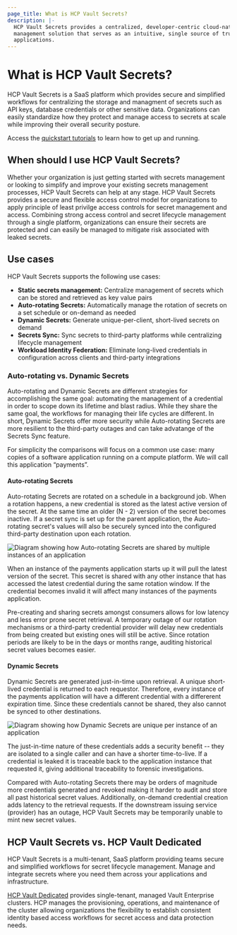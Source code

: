 ```yaml
---
page_title: What is HCP Vault Secrets?
description: |-
  HCP Vault Secrets provides a centralized, developer-centric cloud-native secrets
  management solution that serves as an intuitive, single source of truth for your
  applications.
---
```


# What is HCP Vault Secrets?

HCP Vault Secrets is a SaaS platform which provides secure and simplified workflows
for centralizing the storage and managment of secrets such as API keys, database credentials
or other sensitive data. Organizations can easily standardize how they protect and manage access to secrets
at scale while improving their overall security posture.

Access the [quickstart tutorials](/hcp/tutorials/get-started-hcp-vault-secrets) to learn how to get up and running.

<HCPCallout product="vault-secrets" />

## When should I use HCP Vault Secrets?

Whether your organization is just getting started with secrets management or looking to simplify and improve your existing secrets management processes,
HCP Vault Secrets can help at any stage. HCP Vault Secrets provides a secure and flexible access control model for organizations to apply
principle of least privilge access controls for secret management and access. Combining strong access control and secret lifecycle management
through a single platform, organizations can ensure their secrets are protected and can easily be managed to mitigate risk associated with leaked secrets.

## Use cases

HCP Vault Secrets supports the following use cases:

- **Static secrets management:** Centralize management of secrets which can be stored and retrieved as key value pairs
- **Auto-rotating Secrets:** Automatically manage the rotation of secrets on a set schedule or on-demand as needed
- **Dynamic Secrets:** Generate unique-per-client, short-lived secrets on demand
- **Secrets Sync:** Sync secrets to third-party platforms while centralizing lifecycle management
- **Workload Identity Federation:** Eliminate long-lived credentials in configuration across clients and third-party integrations

### Auto-rotating vs. Dynamic Secrets

Auto-rotating and Dynamic Secrets are different strategies for accomplishing
the same goal: automating the management of a credential in order to scope down
its lifetime and blast radius. While they share the same goal, the workflows
for managing their life cycles are different. In short, Dynamic Secrets offer
more security while Auto-rotating Secrets are more resilient to the
third-party outages and can take advatange of the Secrets Sync feature.

For simplicity the comparisons will focus on a common use case: many copies of
a software application running on a compute platform. We will call this
application “payments”.

#### Auto-rotating Secrets

Auto-rotating Secrets are rotated on a schedule in a background job. When a
rotation happens, a new credential is stored as the latest active version of
the secret. At the same time an older (N - 2) version of the secret becomes
inactive. If a secret sync is set up for the parent application, the
Auto-rotating secret's values will also be securely synced into the configured
third-party destination upon each rotation.

![Diagram showing how Auto-rotating Secrets are shared by multiple instances of
an application](/img/docs/vault-secrets/rotating-secret-consumption.png)

When an instance of the payments application starts up it will pull the latest
version of the secret. This secret is shared with any other instance that
has accessed the latest credential during the same rotation window. If the
credential becomes invalid it will affect many instances of the payments
application.

Pre-creating and sharing secrets amongst consumers allows for low latency and
less error prone secret retrieval. A temporary outage of our rotation
mechanisms or a third-party credential provider will delay new credentials from
being created but existing ones will still be active. Since rotation periods
are likely to be in the days or months range, auditing historical secret values
becomes easier.

#### Dynamic Secrets

Dynamic Secrets are generated just-in-time upon retrieval. A unique short-lived
credential is returned to each requestor. Therefore, every instance of the
payments application will have a different credential with a differerent
expiration time. Since these credentials cannot be shared, they also cannot be
synced to other destinations.

![Diagram showing how Dynamic Secrets are unique per instance of an
application](/img/docs/vault-secrets/dynamic-secret-consumption.png)

The just-in-time nature of these credentials adds a security benefit -- they
are isolated to a single caller and can have a shorter time-to-live. If a
credential is leaked it is traceable back to the application instance that
requested it, giving additional traceability to forensic investigations.

Compared with Auto-rotating Secrets there may be orders of magnitude more
credentials generated and revoked making it harder to audit and store all past
historical secret values. Additionally, on-demand credential creation adds
latency to the retrieval requests. If the downstream issuing service (provider)
has an outage, HCP Vault Secrets may be temporarily unable to mint new secret
values.

## HCP Vault Secrets vs. HCP Vault Dedicated

HCP Vault Secrets is a multi-tenant, SaaS platform providing teams secure and
simplified workflows for secret lifecycle management. Manage and
integrate secrets where you need them across your applications and
infrastructure.

[HCP Vault Dedicated](/hcp/docs/vault) provides single-tenant, managed Vault
Enterprise clusters. HCP manages the provisioning, operations, and maintenance of the
cluster allowing organizations the flexibility to establish consistent identity
based access workflows for secret access and data protection needs.

